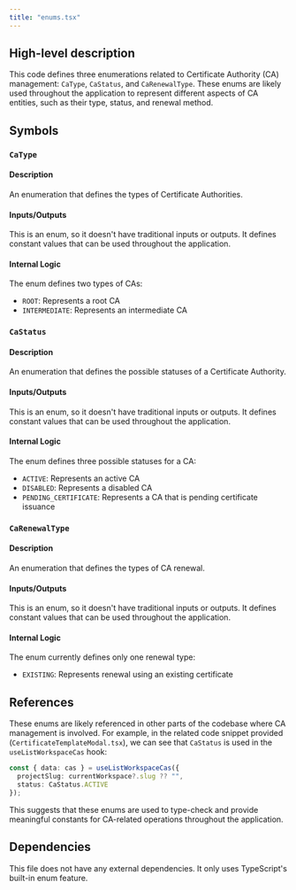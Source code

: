 ```yaml
---
title: "enums.tsx"
---
```


## High-level description
This code defines three enumerations related to Certificate Authority (CA) management: `CaType`, `CaStatus`, and `CaRenewalType`. These enums are likely used throughout the application to represent different aspects of CA entities, such as their type, status, and renewal method.

## Symbols

### `CaType`
#### Description
An enumeration that defines the types of Certificate Authorities.

#### Inputs/Outputs
This is an enum, so it doesn't have traditional inputs or outputs. It defines constant values that can be used throughout the application.

#### Internal Logic
The enum defines two types of CAs:
- `ROOT`: Represents a root CA
- `INTERMEDIATE`: Represents an intermediate CA

### `CaStatus`
#### Description
An enumeration that defines the possible statuses of a Certificate Authority.

#### Inputs/Outputs
This is an enum, so it doesn't have traditional inputs or outputs. It defines constant values that can be used throughout the application.

#### Internal Logic
The enum defines three possible statuses for a CA:
- `ACTIVE`: Represents an active CA
- `DISABLED`: Represents a disabled CA
- `PENDING_CERTIFICATE`: Represents a CA that is pending certificate issuance

### `CaRenewalType`
#### Description
An enumeration that defines the types of CA renewal.

#### Inputs/Outputs
This is an enum, so it doesn't have traditional inputs or outputs. It defines constant values that can be used throughout the application.

#### Internal Logic
The enum currently defines only one renewal type:
- `EXISTING`: Represents renewal using an existing certificate

## References
These enums are likely referenced in other parts of the codebase where CA management is involved. For example, in the related code snippet provided (`CertificateTemplateModal.tsx`), we can see that `CaStatus` is used in the `useListWorkspaceCas` hook:

```typescript
const { data: cas } = useListWorkspaceCas({
  projectSlug: currentWorkspace?.slug ?? "",
  status: CaStatus.ACTIVE
});
```

This suggests that these enums are used to type-check and provide meaningful constants for CA-related operations throughout the application.

## Dependencies
This file does not have any external dependencies. It only uses TypeScript's built-in enum feature.